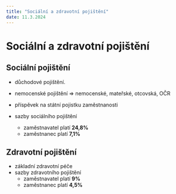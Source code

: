```yaml
---
title: "Sociální a zdravotní pojištění"
date: 11.3.2024
---
```


# Sociální a zdravotní pojištění

## Sociální pojištění

- důchodové pojištění.
- nemocenské pojištění => nemocenské, mateřské, otcovská, OČR

- příspěvek na státní pojistku zaměstnanosti
- sazby sociálního pojištění
  - zaměstnavatel platí **24,8%**
  - zaměstnanec platí **7,1%**

## Zdravotní pojištění

- základní zdravotní péče
- sazby zdravotního pojištění
  - zaměstnavatel platí **9%**
  - zaměstnanec platí **4,5%**
